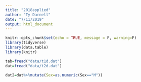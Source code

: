 ```yaml
---
title: "2018applied"
author: "Ty Darnell"
date: "7/11/2019"
output: html_document
---
```


```r
knitr::opts_chunk$set(echo = TRUE, message = F, warning=F)
library(tidyverse)
library(data.table)
library(knitr)
```


```r
tab=fread("data/t1d.dat")
dat=fread("data/t2d.dat")
```


```r
dat2=dat%>%mutate(Sex=as.numeric(Sex=="M"))
```


```r

```

